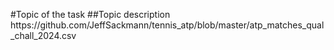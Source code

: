 #Topic of the task
##Topic description
https://github.com/JeffSackmann/tennis_atp/blob/master/atp_matches_qual_chall_2024.csv
